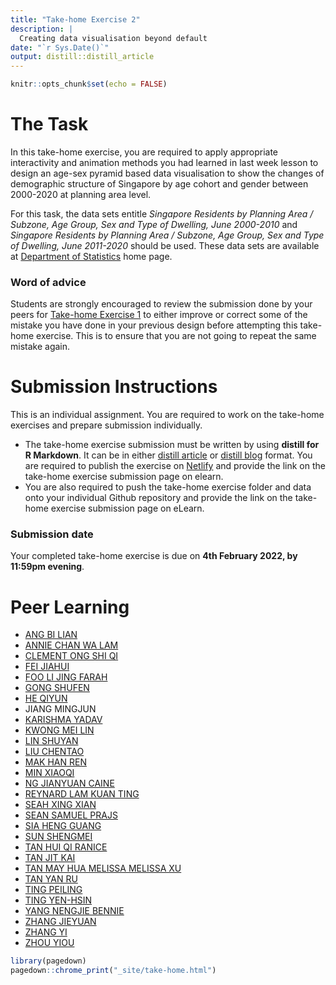 ```yaml
---
title: "Take-home Exercise 2"
description: |
  Creating data visualisation beyond default
date: "`r Sys.Date()`"
output: distill::distill_article
---
```


```r
knitr::opts_chunk$set(echo = FALSE)
```

# The Task

In this take-home exercise, you are required to apply appropriate interactivity and animation methods you had learned in last week lesson to design an age-sex pyramid based data visualisation to show the changes of demographic structure of Singapore by age cohort and gender between 2000-2020 at planning area level.  

For this task, the data sets entitle *Singapore Residents by Planning Area / Subzone, Age Group, Sex and Type of Dwelling, June 2000-2010* and *Singapore Residents by Planning Area / Subzone, Age Group, Sex and Type of Dwelling, June 2011-2020* should be used.  These data sets are available at [Department of Statistics](https://www.singstat.gov.sg/) home page.   

### Word of advice

Students are strongly encouraged to review the submission done by your peers for [Take-home Exercise 1](https://isss608-ay2021-22t2.netlify.app/th_ex/th_ex01) to either improve or correct some of the mistake you have done in your previous design before attempting this take-home exercise.  This is to ensure that you are not going to repeat the same mistake again.


# Submission Instructions 

This is an individual assignment. You are required to work on the take-home exercises and prepare submission individually. 

- The take-home exercise submission must be written by using **distill for R Markdown**.  It can be in either [distill article](https://distill.pub/guide/) or [distill blog ](https://rstudio.github.io/distill/blog.html) format. You are required to publish the exercise on [Netlify](https://www.netlify.com/) and provide the link on the take-home exercise submission page on elearn. 
- You are also required to push the take-home exercise folder and data onto your individual Github repository and provide the link on the take-home exercise submission page on eLearn.
 
### Submission date 
 
Your completed take-home exercise is due on **4th February 2022, by 11:59pm evening**.

# Peer Learning

+ [ANG BI LIAN](https://bilian-mitb2021.netlify.app/th_ex/th_ex02/take-home_ex02)
+ [ANNIE CHAN WA LAM](https://anniecwl.netlify.app/takehomeex2/takehome-ex2)
+ [CLEMENT ONG SHI QI](https://isss608cosq.netlify.app/th_ex/th_ex02/th_ex02)
+ [FEI JIAHUI](https://fjhva.netlify.app/th_ex/th_ex02/th_ex02)
+ [FOO LI JING FARAH](https://farahfoo.netlify.app/th_ex/th_ex03/th_ex03) 
+ [GONG SHUFEN](https://va2022.netlify.app/th_ex/th_ex02/th_ex02_distill)
+ [HE QIYUN](tps://qyva.netlify.app/th_ex/th_ex02/take-home-exercise02)
+ JIANG MINGJUN
+ [KARISHMA YADAV](https://karishma-smu.netlify.app/th_exercise/th_ex02/takehome_ex02)
+ [KWONG MEI LIN](https://kml-va.netlify.app/th_ex/th_ex02/th_ex02)
+ [LIN SHUYAN](https://lins-92-isss608.netlify.app/th_ex/th_ex02/th_ex02)
+ [LIU CHENTAO](https://amberjourney.netlify.app/th_ex/th_ex2/take-home-exercise_2)
+ [MAK HAN REN](https://makhanren.netlify.app/th_ex/th_ex02/th_ex02)
+ [MIN XIAOQI](https://mxqvisualanalytics.netlify.app/th_ex/take_home_ex02/take_home_ex_2)
+ [NG JIANYUAN CAINE](https://ngcaine.netlify.app/takehomeexercise/ex02/takehomeexercise02)
+ [REYNARD LAM KUAN TING](https://reynard.netlify.app/th_ex/th_ex02/th_ex02)
+ [SEAH XING XIAN](https://sxingxian-va.netlify.app/th_ex/th_ex02/th_ex02)
+ [SEAN SAMUEL PRAJS](https://myanalyticsartgallery2.netlify.app/takehomeex/2/thex2)
+ [SIA HENG GUANG](https://hengguang-608.netlify.app/takehome_exercise/ex002/ex002)
+ [SUN SHENGMEI](https://isss608visualanalyticssun.netlify.app/th_ex/th_ex02/take-home-ex02)
+ [TAN HUI QI RANICE](https://isss608-ranice.netlify.app/th_ex/th_ex02/th_ex02)
+ [TAN JIT KAI](https://tjkva2022.netlify.app/th_ex/th_ex02/th_ex02)
+ [TAN MAY HUA MELISSA  MELISSA XU](https://mviz.netlify.app/takehome_ex02/takehome_ex02)
+ [TAN YAN RU](https://yanrutanfirstsite.netlify.app/th_ex/take-home%20ex02/take-home-ex02)
+ [TING PEILING](https://eloquent-va.netlify.app/th_ex/th_ex02/th_ex02_age_sex_pyramid_animate)
+ [TING YEN-HSIN](https://yhting2021.netlify.app/th_ex/th_ex03/th_ex03)
+ [YANG NENGJIE BENNIE](https://isss608bennie.netlify.app/takehomeex/thex2/thex2)
+ [ZHANG JIEYUAN](https://jyvisualanalytics.netlify.app/takehomeex/takehomeex2/ex2)
+ [ZHANG YI](https://isss608.netlify.app/posts/2022-02-04-take-home-exercise-2/)
+ [ZHOU YIOU]()   

```r
library(pagedown)
pagedown::chrome_print("_site/take-home.html")
```



















